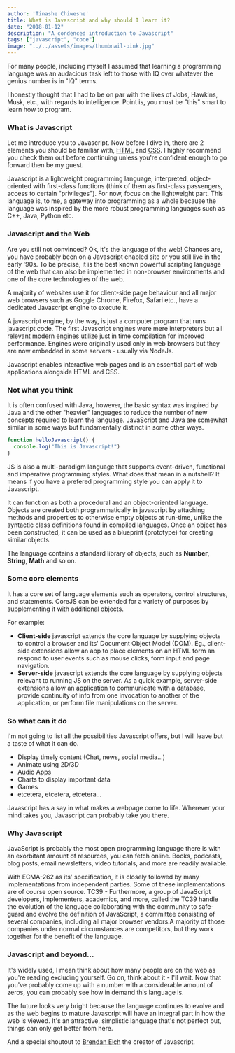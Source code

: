 ```yaml
---
author: 'Tinashe Chiweshe'
title: What is Javascript and why should I learn it?
date: "2018-01-12"
description: "A condenced introduction to Javascript"
tags: ["javascript", "code"]
image: "../../assets/images/thumbnail-pink.jpg"
---
```


For many people, including myself I assumed that learning a programming 
language was an audacious task left to those with IQ over whatever the 
genius number is in "IQ" terms.

I honestly thought that I had to be on par with the likes of Jobs, Hawkins,
Musk, etc., with regards to intelligence. Point is, you must be "this" smart 
to learn how to program.

### What is Javascript

Let me introduce you to Javascript. Now before I dive in, there are 2 
elements you should be familiar with,
[HTML](https://developer.mozilla.org/en-US/docs/Web/HTML) 
and [CSS](https://developer.mozilla.org/en-US/docs/Web/CSS). 
I highly recommend you check them out before continuing unless 
you're confident enough to go forward then be my guest.

Javascript is a lightweight programming language, interpreted, object-oriented 
with first-class functions (think of them as first-class passengers, 
access to certain "privileges"). For now, focus on the lightweight part. 
This language is, to me, a gateway into programming as a whole
because the language was inspired by the more robust programming languages 
such as C++, Java, Python etc.

### Javascript and the Web

Are you still not convinced? Ok, it's the language of the 
web! Chances are, you have probably been on a Javascript enabled site or you 
still live in the early '90s. To be precise, it is the best known powerful 
scripting language of the web that can also be implemented in non-browser 
environments and one of the core technologies of the web.

A majority of websites use it for client-side page behaviour and all major 
web browsers such as Goggle Chrome, Firefox, Safari etc., have a dedicated 
Javascript engine to execute it.

A javascript engine, by the way, is just a computer program that runs 
javascript code. The first Javascript engines were mere interpreters but 
all relevant modern engines utilize just in time compilation for improved 
performance. Engines were originally used only in web browsers but they 
are now embedded in some servers - usually via NodeJs.

Javascript enables interactive web pages
and is an essential part of web applications alongside HTML and CSS.

### Not what you think

It is often confused with Java, however, the basic syntax was inspired by Java 
and the other "heavier" languages to reduce the number of new concepts required 
to learn the language. JavaScript and Java are somewhat similar in some ways but 
fundamentally distinct in some other ways.

```js
function helloJavascript() {
  console.log("This is Javascript!")
}
```

JS is also a multi-paradigm language that supports event-driven, functional 
and imperative programming styles. What does that mean in a nutshell? It means 
if you have a prefered programming style you can apply it to Javascript.

It can function as both a procedural and an object-oriented language. Objects 
are created both programmatically in javascript by attaching methods and 
properties to otherwise empty objects at run-time, unlike the syntactic class 
definitions found in compiled languages. Once an object has been constructed, 
it can be used as a blueprint (prototype) for creating similar objects.

The language contains a standard library of objects, such as __Number__,
__String__, __Math__ and so on.

### Some core elements

It has a core set of language elements such as operators, control structures, 
and statements. CoreJS can be extended for a variety of purposes by 
supplementing it with additional objects. 

For example:

- __Client-side__ javascript extends the core language by supplying objects to control a browser and its' Document Object Model (DOM). Eg., client-side extensions allow an app to place elements on an HTML form an respond to user events such as mouse clicks, form input and page navigation.
- __Server-side__ javascript extends the core language by supplying objects relevant to running JS on the server. As a quick example, server-side extensions allow an application to communicate with a database, provide continuity of info from one invocation to another of the application, or perform file manipulations on the server.

### So what can it do

I'm not going to list all the possibilities Javascript offers, but I will 
leave but a taste of what it can do. 

-  Display timely content (Chat, news, social media...)
-  Animate using 2D/3D
-  Audio Apps
-  Charts to display important data
-  Games
-  etcetera, etcetera, etcetera...

Javascript has a say in what makes a webpage come to life. Wherever your 
mind takes you, Javascript can probably take you there.

### Why Javascript

JavaScript is probably the most open programming language there is with 
an exorbitant amount of resources, you can fetch online. Books, podcasts, 
blog posts, email newsletters, video tutorials, and more are readily available.

With ECMA-262 as its' specification, it is closely followed by many 
implementations from independent parties. Some of these implementations
are of course open source. TC39 - Furthermore, a group of JavaScript 
developers, implementers, academics, and more, called the 
TC39 handle the evolution of the language collaborating with the 
community to safe-guard and evolve the definition of JavaScript, a 
committee consisting of several companies, including all major 
browser vendors.A majority of those companies under normal circumstances 
are competitors, but they work together for the benefit of the language.

### Javascript and beyond...

It's widely used, I mean think about how many people are on the web as
you're reading excluding yourself. Go on, think about it - I'll wait.
Now that you've probably come up with a number with a considerable 
amount of zeros, you can probably see how in demand this language is.

The future looks very bright because the language continues to evolve and
as the web begins to mature Javascript will have an integral part in how
the web is viewed. It's an attractive, simplistic language that's not perfect
but, things can only get better from here.

And a special shoutout to 
[Brendan Eich](https://twitter.com/brendaneich) the creator of Javascript.